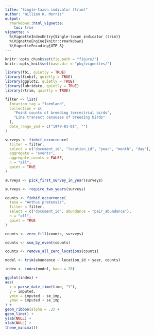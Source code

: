 ```yaml
---
title: "Single-taxon indicator (trim)"
author: "William K. Morris"
output: 
  rmarkdown::html_vignette:
    toc: true
vignette: >
  %\VignetteIndexEntry{Single-taxon indicator (trim)}
  %\VignetteEngine{knitr::rmarkdown}
  %\VignetteEncoding{UTF-8}
---
```


```r
knitr::opts_chunk$set(fig.path = "figure/")
knitr::opts_knit$set(base.dir = "pkg/vignettes/")
```

```r
library(fbi, quietly = TRUE)
library(finbif, quietly = TRUE)
library(ggplot2, quietly = TRUE)
library(lubridate, quietly = TRUE)
library(rtrim, quietly = TRUE)
```

```r
filter <- list(
  location_tag = "farmland",
  collection = c(
    "Point counts of breeding terrestrial birds",
    "Line transect censuses of breeding birds"
  ),
  date_range_ymd = c("1979-01-01", "")
)
```

```r
surveys <- finbif_occurrence(
  filter = filter,
  select = c("document_id", "location_id", "year", "month", "day"),
  aggregate = "events",
  aggregate_counts = FALSE,
  n = "all",
  quiet = TRUE
)
```

```r
surveys <- pick_first_survey_in_year(surveys)

surveys <- require_two_years(surveys)
```

```r
counts <- finbif_occurrence(
  taxa = "Anthus pratensis",
  filter = filter,
  select = c("document_id", abundance = "pair_abundance"),
  n = "all",
  quiet = TRUE
)
```

```r
counts <- zero_fill(counts, surveys)

counts <- sum_by_event(counts)

counts <- remove_all_zero_locations(counts)
```

```r
model <- trim(abundance ~ location_id + year, counts)
```

```r
index <- index(model, base = 28)
```

```r
ggplot(index) +
aes(
  x = parse_date_time(time, "Y"),
  y = imputed,
  ymin = imputed - se_imp,
  ymax = imputed + se_imp
) +
geom_ribbon(alpha = .2) +
geom_line() +
ylab(NULL) +
xlab(NULL) +
theme_minimal()
```
